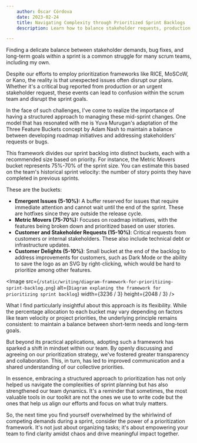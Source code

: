 ```yaml
---
    author: Óscar Córdova
    date: 2023-02-24
    title: Navigating Complexity through Prioritized Sprint Backlogs
    description: Learn how to balance stakeholder requests, production bugs, and roadmap initiatives in your scrum team with a prioritization framework for your sprint backlog.

---
```


Finding a delicate balance between stakeholder demands, bug fixes, and long-term goals within a sprint is a common struggle for many scrum teams, including my own.

Despite our efforts to employ prioritization frameworks like RICE, MoSCoW, or Kano, the reality is that unexpected issues often disrupt our plans. Whether it's a critical bug reported from production or an urgent stakeholder request, these events can lead to confusion within the scrum team and disrupt the sprint goals.

In the face of such challenges, I've come to realize the importance of having a structured approach to managing these mid-sprint changes. One model that has resonated with me is Yuva Murugan's adaptation of the Three Feature Buckets concept by Adam Nash to maintain a balance between developing roadmap initiatives and addressing stakeholders' requests or bugs.

This framework divides our sprint backlog into distinct buckets, each with a recommended size based on priority. For instance, the Metric Movers bucket represents 75%-70% of the sprint size. You can estimate this based on the team's historical sprint velocity: the number of story points they have completed in previous sprints.

These are the buckets:

- **Emergent Issues (5-10%):** A buffer reserved for issues that require immediate attention and cannot wait until the end of the sprint. These are hotfixes since they are outside the release cycle.
- **Metric Movers (75-70%):** Focuses on roadmap initiatives, with the features being broken down and prioritized based on user stories.
- **Customer and Stakeholder Requests (15-10%)**: Critical requests from customers or internal stakeholders. These also include technical debt or infrastructure updates.
- **Customer Delights (5-10%)**: Small bucket at the end of the backlog to address improvements for customers, such as Dark Mode or the ability to save the logo as an SVG by right-clicking, which would be hard to prioritize among other features.

<Image
  src={`/static/writing/diagram-framework-for-prioritizing-sprint-backlog.png`}
  alt={`Diagram explaning the framework for prioritizing sprint backlog`}
  width={3236 / 3}
  height={2048 / 3}
/>

What I find particularly insightful about this approach is its flexibility. While the percentage allocation to each bucket may vary depending on factors like team velocity or project priorities, the underlying principle remains consistent: to maintain a balance between short-term needs and long-term goals.

But beyond its practical applications, adopting such a framework has sparked a shift in mindset within our team. By openly discussing and agreeing on our prioritization strategy, we've fostered greater transparency and collaboration. This, in turn, has led to improved communication and a shared understanding of our collective priorities.

In essence, embracing a structured approach to prioritization has not only helped us navigate the complexities of sprint planning but has also strengthened our team dynamics. It's a reminder that sometimes, the most valuable tools in our toolkit are not the ones we use to write code but the ones that help us align our efforts and focus on what truly matters.

So, the next time you find yourself overwhelmed by the whirlwind of competing demands during a sprint, consider the power of a prioritization framework. It's not just about organizing tasks; it's about empowering your team to find clarity amidst chaos and drive meaningful impact together.
